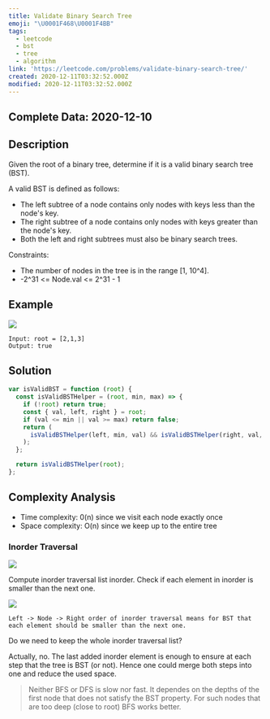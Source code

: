 ```yaml
---
title: Validate Binary Search Tree
emoji: "\U0001F468‍\U0001F4BB"
tags:
  - leetcode
  - bst
  - tree
  - algorithm
link: 'https://leetcode.com/problems/validate-binary-search-tree/'
created: 2020-12-11T03:32:52.000Z
modified: 2020-12-11T03:32:52.000Z
---
```


## Complete Data: 2020-12-10

## Description

Given the root of a binary tree, determine if it is a valid binary search tree (BST).

A valid BST is defined as follows:

- The left subtree of a node contains only nodes with keys less than the node's key.
- The right subtree of a node contains only nodes with keys greater than the node's key.
- Both the left and right subtrees must also be binary search trees.

Constraints:

- The number of nodes in the tree is in the range [1, 10^4].
- -2^31 <= Node.val <= 2^31 - 1

## Example

![](https://assets.leetcode.com/uploads/2020/12/01/tree1.jpg)

```
Input: root = [2,1,3]
Output: true
```

## Solution

```ts
var isValidBST = function (root) {
  const isValidBSTHelper = (root, min, max) => {
    if (!root) return true;
    const { val, left, right } = root;
    if (val <= min || val >= max) return false;
    return (
      isValidBSTHelper(left, min, val) && isValidBSTHelper(right, val, max)
    );
  };

  return isValidBSTHelper(root);
};
```

## Complexity Analysis

- Time complexity: 0(n) since we visit each node exactly once
- Space complexity: O(n) since we keep up to the entire tree

### Inorder Traversal

![](https://leetcode.com/problems/validate-binary-search-tree/Figures/145_transverse.png)

Compute inorder traversal list inorder.
Check if each element in inorder is smaller than the next one.

![](https://leetcode.com/problems/validate-binary-search-tree/Figures/98/98_bst_inorder.png)

`Left -> Node -> Right order of inorder traversal means for BST that each element should be smaller than the next one.`

Do we need to keep the whole inorder traversal list?

Actually, no. The last added inorder element is enough to ensure at each step that the tree is BST (or not). Hence one could merge both steps into one and reduce the used space.

> Neither BFS or DFS is slow nor fast. It dependes on the depths of the first node that does not satisfy the BST property. For such nodes that are too deep (close to root) BFS works better.
